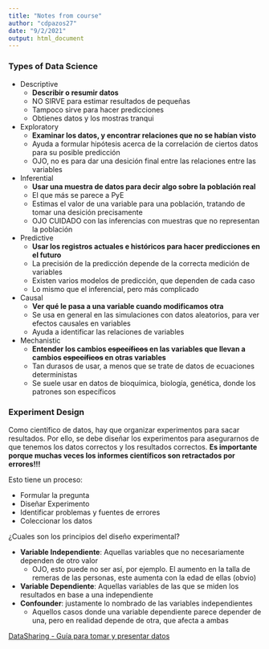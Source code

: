 ```yaml
---
title: "Notes from course"
author: "cdpazos27"
date: "9/2/2021"
output: html_document
---
```

### Types of Data Science

  * Descriptive  
    + **Describir o resumir datos**  
    + NO SIRVE para estimar resultados de pequeñas  
    + Tampoco sirve para hacer predicciones
    + Obtienes datos y los mostras tranqui
  * Exploratory  
    + **Examinar los datos, y encontrar relaciones que no se habían visto**  
    + Ayuda a formular hipótesis acerca de la correlación de ciertos datos para su posible predicción  
    + OJO, no es para dar una desición final entre las relaciones entre las variables
  * Inferential  
    + **Usar una muestra de datos para decir algo sobre la población real**  
    + El que más se parece a PyE  
    + Estimas el valor de una variable para una población, tratando de tomar una desición precisamente
    + OJO CUIDADO con las inferencias con muestras que no representan la población
  * Predictive  
    + **Usar los registros actuales e históricos para hacer predicciones en el futuro**
    + La precisión de la predicción depende de la correcta medición de variables
    + Existen varios modelos de predicción, que dependen de cada caso  
    + Lo mismo que el inferencial, pero más complicado  
  * Causal  
    + **Ver qué le pasa a una variable cuando modificamos otra**
    + Se usa en general en las simulaciones con datos aleatorios, para ver efectos causales en variables
    + Ayuda a identificar las relaciones de variables  
  * Mechanistic  
    + **Entender los cambios ~~específicos~~ en las variables que llevan a cambios ~~específicos~~ en otras variables**
    + Tan durasos de usar, a menos que se trate de datos de ecuaciones deterministas
    + Se suele usar en datos de bioquímica, biología, genética, donde los patrones son específicos  
    

### Experiment Design

Como científico de datos, hay que organizar experimentos para sacar resultados.
Por ello, se debe diseñar los experimentos para asegurarnos de que tenemos los datos correctos y los resultados correctos.
**Es importante porque muchas veces los informes científicos son retractados por errores!!!**

Esto tiene un proceso:

  * Formular la pregunta
  * Diseñar Experimento
  * Identificar problemas y fuentes de errores
  * Coleccionar los datos
  
¿Cuales son los principios del diseño experimental?

  * **Variable Independiente**: Aquellas variables que no necesariamente dependen de otro valor
    + OJO, esto puede no ser así, por ejemplo. El aumento en la talla de remeras de las personas, este aumenta con la edad de ellas (obvio)
  * **Variable Dependiente**: Aquellas variables de las que se miden los resultados en base a una independiente
  * **Confounder**: justamente lo nombrado de las variables independientes  
    + Aquellos casos donde una variable dependiente parece depender de una, pero en realidad depende de otra, que afecta a ambas 
    
[DataSharing - Guía para tomar y presentar datos](https://github.com/jtleek/datasharing)
  





